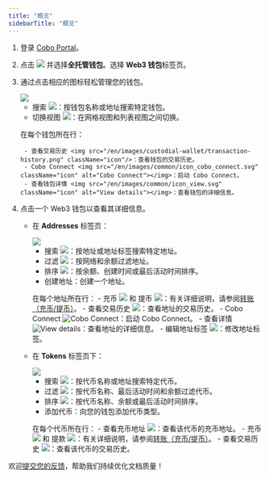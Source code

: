 ```yaml
---
title: "概览"
sidebarTitle: "概览"
---
```


1. 登录 [Cobo Portal](https://portal.cobo.com/login)。
2. 点击 <img src="/en/images/custodial-wallet/wallet-icon.svg" className="icon"/> 并选择**全托管钱包**。选择 **Web3 钱包**标签页。
3. 通过点击相应的图标轻松管理您的钱包。

    <img src="/en/images/custodial-wallet/web3/web3-wallet-list.png" className="screenshot_full_screen"/>

    - 搜索 <img src="/en/images/custodial-wallet/search.svg" className="icon"/>：按钱包名称或地址搜索特定钱包。
    - 切换视图 <img src="/en/images/mpc-wallet/icon_list.svg" className="icon"></img>：在网格视图和列表视图之间切换。

    在每个钱包所在行：

        - 查看交易历史 <img src="/en/images/custodial-wallet/transaction-history.png" className="icon"/>：查看钱包的交易历史。
        - Cobo Connect <img src="/en/images/common/icon_cobo_connect.svg" className="icon" alt="Cobo Connect"></img>：启动 Cobo Connect。
        - 查看钱包详情 <img src="/en/images/common/icon_view.svg" className="icon" alt="View details"></img>：查看钱包的详细信息。

4. 点击一个 Web3 钱包以查看其详细信息。

    - 在 **Addresses** 标签页：

        <img src="/en/images/custodial-wallet/web3/addresses-tab.png" className="screenshot_full_screen"/>

        - 搜索 <img src="/en/images/custodial-wallet/search.svg" className="icon"/>：按地址或地址标签搜索特定地址。
        - 过滤 <img src="/en/images/custodial-wallet/filter.png" className="icon"/>：按网络和余额过滤地址。
        - 排序 <img src="/en/images/smart-contract-wallet/button_sort.svg" className="icon"></img>：按余额、创建时间或最后活动时间排序。
        - 创建地址：创建一个地址。

        在每个地址所在行：
            - 充币 <img src="/en/images/custodial-wallet/deposit-icon.png" className="icon"/> 和 提币 <img src="/en/images/custodial-wallet/withdraw-icon.png" className="icon"/>：有关详细说明，请参阅[转账（充币/提币）](/cn/portal/custodial-wallets/web3-wallets/transfers)。
            - 查看交易历史 <img src="/en/images/custodial-wallet/transaction-history.png" className="icon"/>：查看地址的交易历史。
            - Cobo Connect <img src="/en/images/common/icon_cobo_connect.svg" className="icon" alt="Cobo Connect"></img>：启动 Cobo Connect。
            - 查看详情 <img src="/en/images/common/icon_view.svg" className="icon" alt="View details"></img>：查看地址的详细信息。
            - 编辑地址标签 <img src="/en/images/mpc-wallet/icon_edit.svg" className="icon"></img>：修改地址标签。

    - 在 **Tokens** 标签页下：

        <img src="/en/images/custodial-wallet/web3/tokens-tab.png" className="screenshot_full_screen"/>

        - 搜索 <img src="/en/images/custodial-wallet/search.svg" className="icon"/>：按代币名称或地址搜索特定代币。
        - 过滤 <img src="/en/images/custodial-wallet/filter.png" className="icon"/>：按代币名称、最后活动时间和余额过滤代币。
        - 排序 <img src="/en/images/smart-contract-wallet/button_sort.svg" className="icon"></img>：按代币名称、余额或最后活动时间排序。
        - 添加代币：向您的钱包添加代币类型。

        在每个代币所在行：
            - 查看充币地址 <img src="/en/images/custodial-wallet/view-deposit-address.png" className="icon"/>：查看该代币的充币地址。
            - 充币 <img src="/en/images/custodial-wallet/deposit-icon.png" className="icon"/> 和 提款 <img src="/en/images/custodial-wallet/withdraw-icon.png" className="icon"/>：有关详细说明，请参阅[转账（充币/提币）](/cn/portal/custodial-wallets/web3-wallets/transfers)。
            - 查看交易历史 <img src="/en/images/custodial-wallet/transaction-history.png" className="icon"/>：查看该代币的交易历史。

<Tip>欢迎[提交您的反馈](https://forms.zohopublic.com/cobo/form/DocumentFeedbackForm/formperma/QvLOhxJv1_JMsJ-1dleZ8Itb_7rzN-LtgvsDdxosoVI?referrername=manuals)，帮助我们持续优化文档质量！</Tip>
